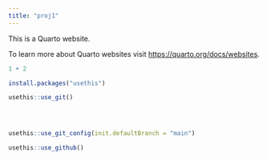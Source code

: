 ```yaml
---
title: "proj1"
---
```


This is a Quarto website.

To learn more about Quarto websites visit <https://quarto.org/docs/websites>.

```r
1 + 2
```

```r
install.packages("usethis")
```

```r
usethis::use_git()

          


```

```r

```

```r
usethis::use_git_config(init.defaultBranch = "main")
```

```r
usethis::use_github()
```

```r

```
